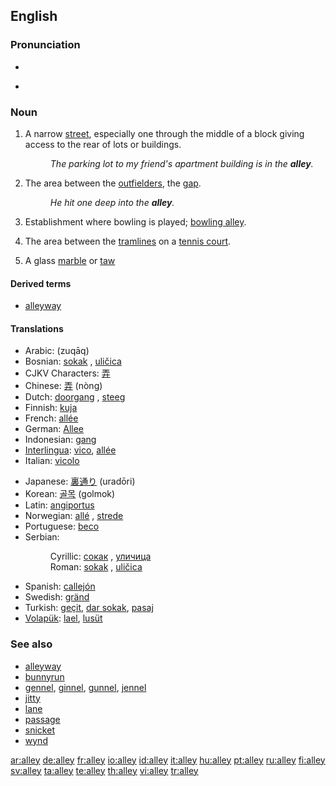 ==English==
{{wikipedia}}

===Pronunciation===
* {{audio|en-us-alley.ogg|Audio (US)}}

* {{rhymes|æli}}

===Noun===
{{en-noun}}

# A narrow [[street]], especially one through the middle of a block giving access to the rear of lots or buildings.
#: ''The parking lot to my friend's apartment building is in the '''alley'''.''
# {{baseball}} The area between the [[outfielder]]s, the [[gap]].
#: ''He hit one deep into the '''alley'''.''
# {{italbrac|bowling}} Establishment where bowling is played; [[bowling alley]].
# {{tennis}} The area between the [[tramlines]] on a [[tennis court]].
# A glass [[marble]] or [[taw]]

====Derived terms====
* [[alleyway]]

====Translations====
{{top}}
* Arabic: {{Arab|[[زقاق]]}} (zuqāq) {{m}}
* Bosnian: [[sokak#Bosnian|sokak]] {{m}}, [[uličica#Bosnian|uličica]] {{f}}
* CJKV Characters: [[弄]]
* Chinese: [[弄]] (nòng)
* Dutch: [[doorgang]] {{m}}, [[steeg]] {{f}}
* Finnish: [[kuja]]
* French: [[allée]] {{f}}
* German: [[Allee]] {{f}}
* Indonesian: [[gang]]
* [[Interlingua]]: [[vico]], [[allée]]
* Italian: [[vicolo]] {{m}}
{{mid}}
* Japanese: [[裏通り]] (uradōri)
* Korean: [[골목]] (golmok)
* Latin: [[angiportus]] {{m}}
* Norwegian: [[allé]] {{m}}, [[strede]] {{n}}
* Portuguese: [[beco]] {{m}}
* Serbian:
*: Cyrillic: [[сокак#Serbian|сокак]] {{m}}, [[уличица#Serbian|уличица]] {{f}}
*: Roman: [[sokak#Serbian|sokak]] {{m}}, [[uličica#Serbian|uličica]] {{f}}
* Spanish: [[callejón]] {{m}}
* Swedish: [[gränd]] {{c}}
* Turkish: [[geçit]], [[dar sokak]], [[pasaj]]
* [[Volapük]]: [[lael]], [[lusüt]]
{{bottom}}

===See also===
* [[alleyway]]
* [[bunnyrun]]
* [[gennel]], [[ginnel]], [[gunnel]], [[jennel]]
* [[jitty]]
* [[lane]]
* [[passage]]
* [[snicket]]
* [[wynd]]

[[ar:alley]]
[[de:alley]]
[[fr:alley]]
[[io:alley]]
[[id:alley]]
[[it:alley]]
[[hu:alley]]
[[pt:alley]]
[[ru:alley]]
[[fi:alley]]
[[sv:alley]]
[[ta:alley]]
[[te:alley]]
[[th:alley]]
[[vi:alley]]
[[tr:alley]]